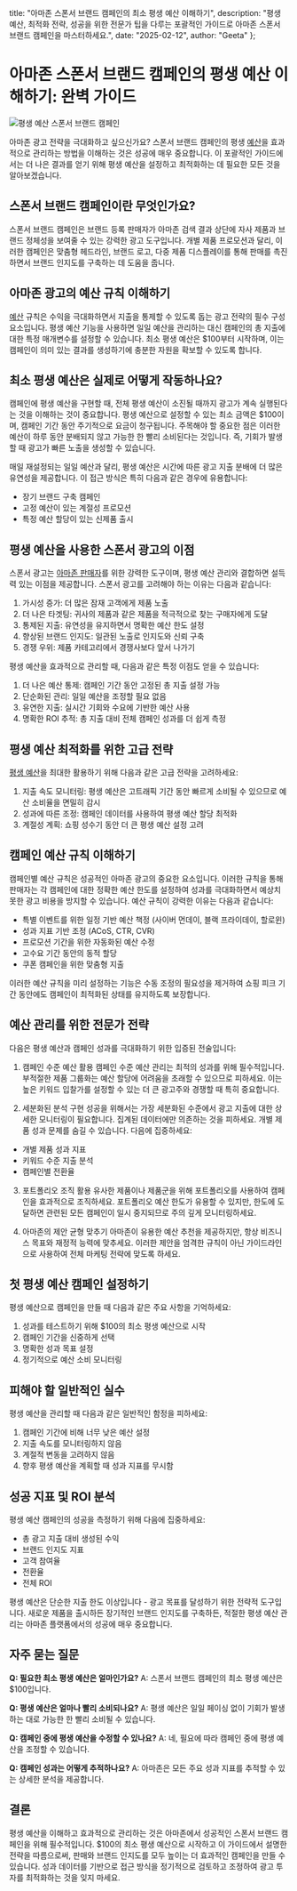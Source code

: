   title: "아마존 스폰서 브랜드 캠페인의 최소 평생 예산 이해하기",
  description: "평생 예산, 최적화 전략, 성공을 위한 전문가 팁을 다루는 포괄적인 가이드로 아마존 스폰서 브랜드 캠페인을 마스터하세요.",
  date: "2025-02-12",
  author: "Geeta"
};

# 아마존 스폰서 브랜드 캠페인의 평생 예산 이해하기: 완벽 가이드

![평생 예산 스폰서 브랜드 캠페인](/images/blog/lifetime-budget-amazon-sponsored-brands.jpeg)

아마존 광고 전략을 극대화하고 싶으신가요? 스폰서 브랜드 캠페인의 평생 [예산](https://www.revns.com/blog/post/ppc-advertising-budget-calculator)을 효과적으로 관리하는 방법을 이해하는 것은 성공에 매우 중요합니다. 이 포괄적인 가이드에서는 더 나은 결과를 얻기 위해 평생 예산을 설정하고 최적화하는 데 필요한 모든 것을 알아보겠습니다.

## 스폰서 브랜드 캠페인이란 무엇인가요?

스폰서 브랜드 캠페인은 브랜드 등록 판매자가 아마존 검색 결과 상단에 자사 제품과 브랜드 정체성을 보여줄 수 있는 강력한 광고 도구입니다. 개별 제품 프로모션과 달리, 이러한 캠페인은 맞춤형 헤드라인, 브랜드 로고, 다중 제품 디스플레이를 통해 판매를 촉진하면서 브랜드 인지도를 구축하는 데 도움을 줍니다.

## 아마존 광고의 예산 규칙 이해하기

[예산](https://www.revns.com/blog/post/amazon-seller-fee-structure-and-profitability) 규칙은 수익을 극대화하면서 지출을 통제할 수 있도록 돕는 광고 전략의 필수 구성 요소입니다. 평생 예산 기능을 사용하면 일일 예산을 관리하는 대신 캠페인의 총 지출에 대한 특정 매개변수를 설정할 수 있습니다. 최소 평생 예산은 $100부터 시작하며, 이는 캠페인이 의미 있는 결과를 생성하기에 충분한 자원을 확보할 수 있도록 합니다.

## 최소 평생 예산은 실제로 어떻게 작동하나요?

캠페인에 평생 예산을 구현할 때, 전체 평생 예산이 소진될 때까지 광고가 계속 실행된다는 것을 이해하는 것이 중요합니다. 평생 예산으로 설정할 수 있는 최소 금액은 $100이며, 캠페인 기간 동안 주기적으로 요금이 청구됩니다. 주목해야 할 중요한 점은 이러한 예산이 하루 동안 분배되지 않고 가능한 한 빨리 소비된다는 것입니다. 즉, 기회가 발생할 때 광고가 빠른 노출을 생성할 수 있습니다.

매일 재설정되는 일일 예산과 달리, 평생 예산은 시간에 따른 광고 지출 분배에 더 많은 유연성을 제공합니다. 이 접근 방식은 특히 다음과 같은 경우에 유용합니다:

- 장기 브랜드 구축 캠페인
- 고정 예산이 있는 계절성 프로모션
- 특정 예산 할당이 있는 신제품 출시

## 평생 예산을 사용한 스폰서 광고의 이점

스폰서 광고는 [아마존 판매자](https://www.revns.com/blog/post/full-service-amazon-management-agency)를 위한 강력한 도구이며, 평생 예산 관리와 결합하면 설득력 있는 이점을 제공합니다. 스폰서 광고를 고려해야 하는 이유는 다음과 같습니다:

1. 가시성 증가: 더 많은 잠재 고객에게 제품 노출
2. 더 나은 타겟팅: 귀사의 제품과 같은 제품을 적극적으로 찾는 구매자에게 도달
3. 통제된 지출: 유연성을 유지하면서 명확한 예산 한도 설정
4. 향상된 브랜드 인지도: 일관된 노출로 인지도와 신뢰 구축
5. 경쟁 우위: 제품 카테고리에서 경쟁사보다 앞서 나가기

평생 예산을 효과적으로 관리할 때, 다음과 같은 특정 이점도 얻을 수 있습니다:

1. 더 나은 예산 통제: 캠페인 기간 동안 고정된 총 지출 설정 가능
2. 단순화된 관리: 일일 예산을 조정할 필요 없음
3. 유연한 지출: 실시간 기회와 수요에 기반한 예산 사용
4. 명확한 ROI 추적: 총 지출 대비 전체 캠페인 성과를 더 쉽게 측정

## 평생 예산 최적화를 위한 고급 전략

[평생 예산](https://advertising.amazon.com/help/GVYUKBJQFPH7ZQ2L)을 최대한 활용하기 위해 다음과 같은 고급 전략을 고려하세요:

1. 지출 속도 모니터링: 평생 예산은 고트래픽 기간 동안 빠르게 소비될 수 있으므로 예산 소비율을 면밀히 감시
2. 성과에 따른 조정: 캠페인 데이터를 사용하여 평생 예산 할당 최적화
3. 계절성 계획: 쇼핑 성수기 동안 더 큰 평생 예산 설정 고려

## 캠페인 예산 규칙 이해하기

캠페인별 예산 규칙은 성공적인 아마존 광고의 중요한 요소입니다. 이러한 규칙을 통해 판매자는 각 캠페인에 대한 정확한 예산 한도를 설정하여 성과를 극대화하면서 예상치 못한 광고 비용을 방지할 수 있습니다. 예산 규칙이 강력한 이유는 다음과 같습니다:

- 특별 이벤트를 위한 일정 기반 예산 책정 (사이버 먼데이, 블랙 프라이데이, 할로윈)
- 성과 지표 기반 조정 (ACoS, CTR, CVR)
- 프로모션 기간을 위한 자동화된 예산 수정
- 고수요 기간 동안의 동적 할당
- 쿠폰 캠페인을 위한 맞춤형 지출

이러한 예산 규칙을 미리 설정하는 기능은 수동 조정의 필요성을 제거하여 쇼핑 피크 기간 동안에도 캠페인이 최적화된 상태를 유지하도록 보장합니다.

## 예산 관리를 위한 전문가 전략

다음은 평생 예산과 캠페인 성과를 극대화하기 위한 입증된 전술입니다:

1. 캠페인 수준 예산 활용
캠페인 수준 예산 관리는 최적의 성과를 위해 필수적입니다. 부적절한 제품 그룹화는 예산 할당에 어려움을 초래할 수 있으므로 피하세요. 이는 높은 키워드 입찰가를 설정할 수 있는 더 큰 광고주와 경쟁할 때 특히 중요합니다.

2. 세분화된 분석 구현
성공을 위해서는 가장 세분화된 수준에서 광고 지출에 대한 상세한 모니터링이 필요합니다. 집계된 데이터에만 의존하는 것을 피하세요. 개별 제품 성과 문제를 숨길 수 있습니다. 다음에 집중하세요:
- 개별 제품 성과 지표
- 키워드 수준 지출 분석
- 캠페인별 전환율

3. 포트폴리오 조직 활용
유사한 제품이나 제품군을 위해 포트폴리오를 사용하여 캠페인을 효과적으로 조직하세요. 포트폴리오 예산 한도가 유용할 수 있지만, 한도에 도달하면 관련된 모든 캠페인이 일시 중지되므로 주의 깊게 모니터링하세요.

4. 아마존의 제안 균형 맞추기
아마존이 유용한 예산 추천을 제공하지만, 항상 비즈니스 목표와 재정적 능력에 맞추세요. 이러한 제안을 엄격한 규칙이 아닌 가이드라인으로 사용하여 전체 마케팅 전략에 맞도록 하세요.

## 첫 평생 예산 캠페인 설정하기

평생 예산으로 캠페인을 만들 때 다음과 같은 주요 사항을 기억하세요:

1. 성과를 테스트하기 위해 $100의 최소 평생 예산으로 시작
2. 캠페인 기간을 신중하게 선택
3. 명확한 성과 목표 설정
4. 정기적으로 예산 소비 모니터링

## 피해야 할 일반적인 실수

평생 예산을 관리할 때 다음과 같은 일반적인 함정을 피하세요:

1. 캠페인 기간에 비해 너무 낮은 예산 설정
2. 지출 속도를 모니터링하지 않음
3. 계절적 변동을 고려하지 않음
4. 향후 평생 예산을 계획할 때 성과 지표를 무시함

## 성공 지표 및 ROI 분석

평생 예산 캠페인의 성공을 측정하기 위해 다음에 집중하세요:

- 총 광고 지출 대비 생성된 수익
- 브랜드 인지도 지표
- 고객 참여율
- 전환율
- 전체 ROI

평생 예산은 단순한 지출 한도 이상입니다 - 광고 목표를 달성하기 위한 전략적 도구입니다. 새로운 제품을 출시하든 장기적인 브랜드 인지도를 구축하든, 적절한 평생 예산 관리는 아마존 플랫폼에서의 성공에 매우 중요합니다.

## 자주 묻는 질문
**Q: 필요한 최소 평생 예산은 얼마인가요?**
A: 스폰서 브랜드 캠페인의 최소 평생 예산은 $100입니다.

**Q: 평생 예산은 얼마나 빨리 소비되나요?**
A: 평생 예산은 일일 페이싱 없이 기회가 발생하는 대로 가능한 한 빨리 소비될 수 있습니다.

**Q: 캠페인 중에 평생 예산을 수정할 수 있나요?**
A: 네, 필요에 따라 캠페인 중에 평생 예산을 조정할 수 있습니다.

**Q: 캠페인 성과는 어떻게 추적하나요?**
A: 아마존은 모든 주요 성과 지표를 추적할 수 있는 상세한 분석을 제공합니다.

## 결론

평생 예산을 이해하고 효과적으로 관리하는 것은 아마존에서 성공적인 스폰서 브랜드 캠페인을 위해 필수적입니다. $100의 최소 평생 예산으로 시작하고 이 가이드에서 설명한 전략을 따름으로써, 판매와 브랜드 인지도를 모두 높이는 더 효과적인 캠페인을 만들 수 있습니다. 성과 데이터를 기반으로 접근 방식을 정기적으로 검토하고 조정하여 광고 투자를 최적화하는 것을 잊지 마세요.
